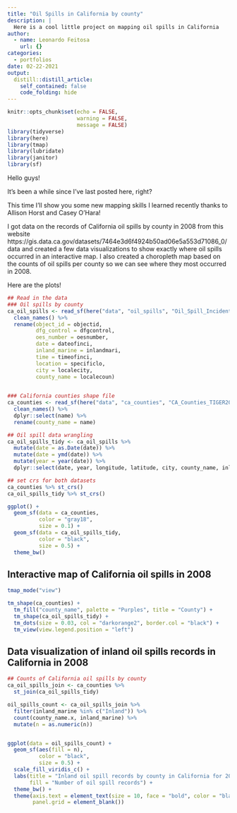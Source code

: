 ```yaml
---
title: "Oil Spills in California by county"
description: |
  Here is a cool little project on mapping oil spills in California
author:
  - name: Leonardo Feitosa
    url: {}
categories:
  - portfolios
date: 02-22-2021
output:
  distill::distill_article:
    self_contained: false
    code_folding: hide
---
```



```r
knitr::opts_chunk$set(echo = FALSE,
                      warning = FALSE,
                      message = FALSE)
library(tidyverse)
library(here)
library(tmap)
library(lubridate)
library(janitor)
library(sf)
```

Hello guys! 

It's been a while since I've last posted here, right?

This time I'll show you some new mapping skills I learned recently thanks to Allison Horst and Casey O'Hara!

I got data on the records of California oil spills by county in 2008 from this website https://gis.data.ca.gov/datasets/7464e3d6f4924b50ad06e5a553d71086_0/data and created a few data visualizations to show exactly where oil spills occurred in an interactive map. I also created a choropleth map based on the counts of oil spills per county so we can see where they most occurred in 2008.

Here are the plots!

```r
## Read in the data
### Oil spills by county
ca_oil_spills <- read_sf(here("data", "oil_spills", "Oil_Spill_Incident_Tracking_%5Bds394%5D.shp")) %>% 
  clean_names() %>% 
  rename(object_id = objectid,
         dfg_control = dfgcontrol,
         oes_number = oesnumber,
         date = dateofinci,
         inland_marine = inlandmari,
         time = timeofinci,
         location = specificlo,
         city = localecity,
         county_name = localecoun) 

  
### California counties shape file
ca_counties <- read_sf(here("data", "ca_counties", "CA_Counties_TIGER2016.shp")) %>% 
  clean_names() %>% 
  dplyr::select(name) %>% 
  rename(county_name = name)
```


```r
## Oil spill data wrangling
ca_oil_spills_tidy <- ca_oil_spills %>%
  mutate(date = as.Date(date)) %>% 
  mutate(date = ymd(date)) %>% 
  mutate(year = year(date)) %>% 
  dplyr::select(date, year, longitude, latitude, city, county_name, inland_marine)
```

```r
## set crs for both datasets
ca_counties %>% st_crs()
ca_oil_spills_tidy %>% st_crs()

```


```r
ggplot() +
  geom_sf(data = ca_counties,
          color = "gray18",
          size = 0.1) +
  geom_sf(data = ca_oil_spills_tidy,
          color = "black",
          size = 0.5) +
  theme_bw()
```

## Interactive map of California oil spills in 2008

```r
tmap_mode("view")

tm_shape(ca_counties) +
  tm_fill("county_name", palette = "Purples", title = "County") +
  tm_shape(ca_oil_spills_tidy) +
  tm_dots(size = 0.03, col = "darkorange2", border.col = "black") +
  tm_view(view.legend.position = "left")
```




## Data visualization of inland oil spills records in California in 2008

```r
## Counts of California oil spills by county
ca_oil_spills_join <- ca_counties %>% 
  st_join(ca_oil_spills_tidy)

oil_spills_count <- ca_oil_spills_join %>% 
  filter(inland_marine %in% c("Inland")) %>% 
  count(county_name.x, inland_marine) %>%
  mutate(n = as.numeric(n))


ggplot(data = oil_spills_count) +
  geom_sf(aes(fill = n),
          color = "black",
          size = 0.5) +
  scale_fill_viridis_c() +
  labs(title = "Inland oil spill records by county in California for 2008",
       fill = "Number of oil spill records") +
  theme_bw() +
  theme(axis.text = element_text(size = 10, face = "bold", color = "black"),
        panel.grid = element_blank())
```

